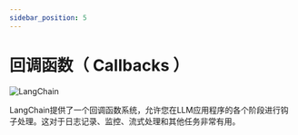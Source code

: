 ```yaml
---
sidebar_position: 5
---
```

# 回调函数（ Callbacks ）


![LangChain](https://pica.zhimg.com/50/v2-56e8bbb52aa271012541c1fe1ceb11a2_r.gif 'LangChain中文网')


LangChain提供了一个回调函数系统，允许您在LLM应用程序的各个阶段进行钩子处理。这对于日志记录、监控、流式处理和其他任务非常有用。


<GetStarted/>
